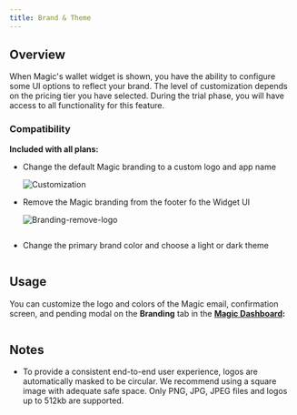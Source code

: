 ```yaml
---
title: Brand & Theme
---
```


## Overview

When Magic's wallet widget is shown, you have the ability to configure some UI options to reflect your brand. The level of customization depends on the pricing tier you have selected. During the trial phase, you will have access to all functionality for this feature.

### Compatibility

**Included with all plans:**

- Change the default Magic branding to a custom logo and app name

  <Frame>
    <img src="/images/Customization.webp" alt="Customization" />
  </Frame>

- Remove the Magic branding from the footer fo the Widget UI
  <Frame>
    <img src="/images/Branding-remove-logo.webp" alt="Branding-remove-logo" />
  </Frame>

<Frame>
  <img src="/images/remove-logo.webp" alt="" />
</Frame>

- Change the primary brand color and choose a light or dark theme

<Frame>
  <img src="/images/Premium-Branding.webp" alt="" />
</Frame>

## Usage

You can customize the logo and colors of the Magic email, confirmation screen, and pending modal on the **Branding** tab in the [**Magic Dashboard**](https://dashboard.magic.link/)**:**

<Frame>
  <img src="/images/Branding-usage.webp" alt="" />
</Frame>

## Notes

- To provide a consistent end-to-end user experience, logos are automatically masked to be circular. We recommend using a square image with adequate safe space. Only PNG, JPG, JPEG files and logos up to 512kb are supported.
